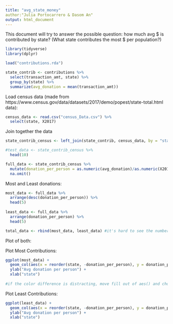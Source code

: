 ```yaml
---
title: "avg_state_money"
author:"Julia Portocarrero & Dasom An"
output: html_document
---
```


This document will try to answer the possible question: how much avg $ is contributed by state? (What state contributes the most $ per population?)

```r
library(tidyverse)
library(dplyr)
```

```r
load("contributions.rda")
```


```r
state_contrib <- contributions %>%
  select(transaction_amt, state) %>%
  group_by(state) %>%
  summarize(avg_donation = mean(transaction_amt))

```

Load census data (made from https://www.census.gov/data/datasets/2017/demo/popest/state-total.html data): 

```r
census_data <- read.csv("census_Data.csv") %>%
  select(state, X2017)
```

Join together the data
```r
state_contrib_census <- left_join(state_contrib, census_data, by = "state", na.rm = TRUE)

#test_data <- state_contrib_census %>%
  head(10)  

full_data <- state_contrib_census %>%
  mutate(donation_per_person = as.numeric(avg_donation)/as.numeric(X2017)) %>%
  na.omit()
```

Most and Least donations:
```r
most_data <- full_data %>%
  arrange(desc(donation_per_person)) %>%
  head(5) 
  
least_data <- full_data %>%
  arrange(donation_per_person) %>%
  head(5)

total_data <- rbind(most_data, least_data) #it's hard to see the numbers when you look at both together- bettero to have seperate graphs

```

Plot of both:


Plot Most Contributions:
```r
ggplot(most_data) +
  geom_col(aes(x = reorder(state, -donation_per_person), y = donation_per_person, fill = donation_per_person), show.legend=F) +
  ylab("Avg donation per person") +
  xlab("state")
  
#if the color difference is distracting, move fill out of aes() and choose a color
```

Plot Least Contributions:

```r
ggplot(least_data) +
  geom_col(aes(x = reorder(state, -donation_per_person), y = donation_per_person, fill = donation_per_person), show.legend=F) +
  ylab("Avg donation per person") +
  xlab("state")
```

